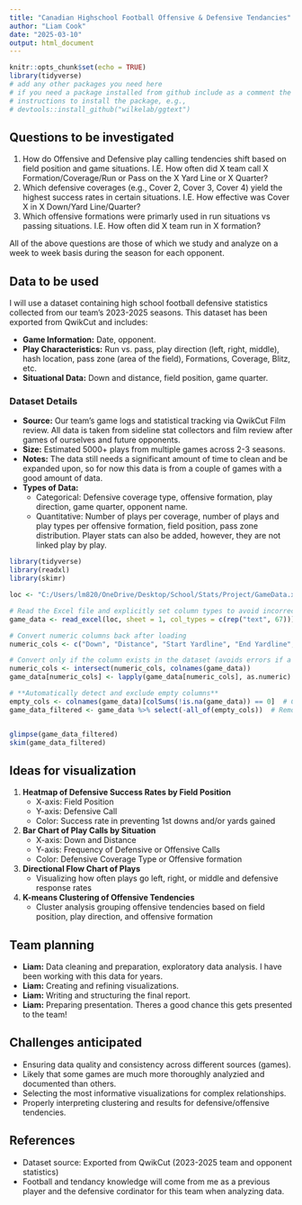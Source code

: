 ```yaml
---
title: "Canadian Highschool Football Offensive & Defensive Tendancies"
author: "Liam Cook"
date: "2025-03-10"
output: html_document
---
```



<!-- Submission and Evaluation


Load this file in Rstudio and provide as much details as you can on your plan

When finished, submit your proposal in pdf and Rmd format to BS (Term project proposal)

Component	                    Score	Maximum
Questions	                    NA	    2
Data provided and read into R	NA	    1
Data description	            NA    	3
Visualization ideas          	NA    	3
References                   	NA    	1
Total	
10


Feedback


Think of the following sentences as a rubric that distinguishes between excellent, good, and insufficient proposals.

Your questions were easy to understand and of appropriate complexity. easy to understand but probably too ambitious for this project. easy to understand but too simple; try to think a bit more deeply about the data.

You provide your data in the data folder and showed how it could be read with R. provided your data in the data folder but did not show how it could be read with R. did not provide your data in the data folder.

You described the source, observations and variables in your data well enough so that I could make a connection between your data and your questions. You should provide more information about the source, observations, and variables in your data in your project report.

You described appropriate visualizations for your data and questions. Your plans for visualizations were not detailed enough for me to see the connection to your data or questions. You should think more creatively and deeply about ways to visualize your data as you work on your project.

You have a clear plan for the work of each team mate. You need to think more carefully about how you will divide the work of the project across your team.

You provided a reference so I know where your data came from. You did not provide reference for your data; what was its source? There was important technical information in your proposal which did not have a source. Please provide it in your report.


-->




```r
knitr::opts_chunk$set(echo = TRUE)
library(tidyverse)
# add any other packages you need here
# if you need a package installed from github include as a comment the 
# instructions to install the package, e.g.,
# devtools::install_github("wilkelab/ggtext")
```

## Questions to be investigated

1. How do Offensive and Defensive play calling tendencies shift based on field position and game situations. I.E. How often did X team call X Formation/Coverage/Run or Pass on the X Yard Line or X Quarter?
2. Which defensive coverages (e.g., Cover 2, Cover 3, Cover 4) yield the highest success rates in certain situations. I.E. How effective was Cover X in X Down/Yard Line/Quarter?
3. Which offensive formations were primarly used in run situations vs passing situations. I.E. How often did X team run in X formation?

All of the above questions are those of which we study and analyze on a week to week basis during the season for each opponent.

## Data to be used

I will use a dataset containing high school football defensive statistics collected from our team's 2023-2025 seasons. This dataset has been exported from QwikCut and includes:


- **Game Information:** Date, opponent.
- **Play Characteristics:** Run vs. pass, play direction (left, right, middle), hash location, pass zone (area of the field), Formations, Coverage, Blitz, etc.
- **Situational Data:** Down and distance, field position, game quarter.

### Dataset Details
- **Source:** Our team's game logs and statistical tracking via QwikCut Film review. All data is taken from sideline stat collectors and film review after games of ourselves and future opponents.
- **Size:** Estimated 5000+ plays from multiple games across 2-3 seasons.
- **Notes:** The data still needs a significant amount of time to clean and be expanded upon, so for now this data is from a couple of games with a good amount of data.
- **Types of Data:**
  - Categorical: Defensive coverage type, offensive formation, play direction, game quarter, opponent name.
  - Quantitative: Number of plays per coverage, number of plays and play types per offensive formation, field position, pass zone distribution. Player stats can also be added, however, they are not linked play by play.


```r
library(tidyverse)
library(readxl)
library(skimr)

loc <- "C:/Users/lm820/OneDrive/Desktop/School/Stats/Project/GameData.xlsx" #This path may need to be updated depending on where you saved the folder

# Read the Excel file and explicitly set column types to avoid incorrect assumptions
game_data <- read_excel(loc, sheet = 1, col_types = c(rep("text", 67)))

# Convert numeric columns back after loading
numeric_cols <- c("Down", "Distance", "Start Yardline", "End Yardline", "GN/LS", "Pass Zone")

# Convert only if the column exists in the dataset (avoids errors if a column is missing)
numeric_cols <- intersect(numeric_cols, colnames(game_data))
game_data[numeric_cols] <- lapply(game_data[numeric_cols], as.numeric)

# **Automatically detect and exclude empty columns**
empty_cols <- colnames(game_data)[colSums(!is.na(game_data)) == 0]  # Columns where all values are NA
game_data_filtered <- game_data %>% select(-all_of(empty_cols))  # Remove them dynamically


glimpse(game_data_filtered)
skim(game_data_filtered)
```

## Ideas for visualization

1. **Heatmap of Defensive Success Rates by Field Position**
   - X-axis: Field Position
   - Y-axis: Defensive Call
   - Color: Success rate in preventing 1st downs and/or yards gained

2. **Bar Chart of Play Calls by Situation**
   - X-axis: Down and Distance
   - Y-axis: Frequency of Defensive or Offensive Calls
   - Color: Defensive Coverage Type or Offensive formation

3. **Directional Flow Chart of Plays**
   - Visualizing how often plays go left, right, or middle and defensive response rates

4. **K-means Clustering of Offensive Tendencies**
   - Cluster analysis grouping offensive tendencies based on field position, play direction, and offensive formation
  
## Team planning

- **Liam:** Data cleaning and preparation, exploratory data analysis. I have been working with this data for years.
- **Liam:** Creating and refining visualizations.
- **Liam:** Writing and structuring the final report.
- **Liam:** Preparing presentation. Theres a good chance this gets presented to the team!

## Challenges anticipated

- Ensuring data quality and consistency across different sources (games).
- Likely that some games are much more thoroughly analyzied and documented than others.
- Selecting the most informative visualizations for complex relationships.
- Properly interpreting clustering and results for defensive/offensive tendencies.

## References

- Dataset source: Exported from QwikCut (2023-2025 team and opponent statistics)
- Football and tendancy knowledge will come from me as a previous player and the defensive cordinator for this team when analyzing data.

